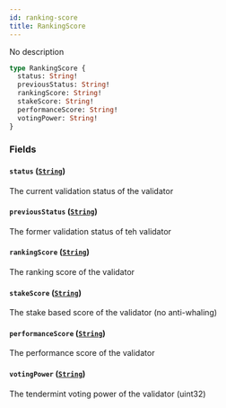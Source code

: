 ```yaml
---
id: ranking-score
title: RankingScore
---
```



No description

```graphql
type RankingScore {
  status: String!
  previousStatus: String!
  rankingScore: String!
  stakeScore: String!
  performanceScore: String!
  votingPower: String!
}
```


### Fields

#### `status` ([`String`](/docs/testnet/graphql/scalars/string))

The current validation status of the validator


#### `previousStatus` ([`String`](/docs/testnet/graphql/scalars/string))

The former validation status of teh validator


#### `rankingScore` ([`String`](/docs/testnet/graphql/scalars/string))

The ranking score of the validator


#### `stakeScore` ([`String`](/docs/testnet/graphql/scalars/string))

The stake based score of the validator (no anti-whaling)


#### `performanceScore` ([`String`](/docs/testnet/graphql/scalars/string))

The performance score of the validator


#### `votingPower` ([`String`](/docs/testnet/graphql/scalars/string))

The tendermint voting power of the validator (uint32)




